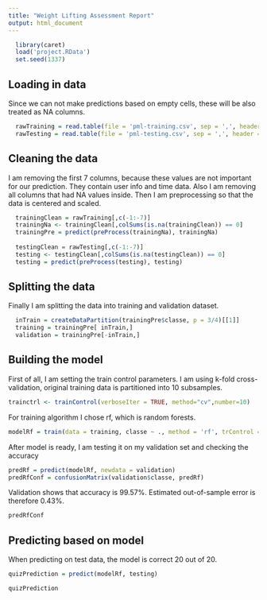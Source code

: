 ```yaml
---
title: "Weight Lifting Assessment Report"
output: html_document
---
```


```r
  library(caret)
  load('project.RData')
  set.seed(1337)
```


## Loading in data
Since we can not make predictions based on empty cells, these will be also treated as NA columns.

```r
  rawTraining = read.table(file = 'pml-training.csv', sep = ',', header = T, na.strings=c("","NA"))
  rawTesting = read.table(file = 'pml-testing.csv', sep = ',', header = T)
```

## Cleaning the data

I am removing the first 7 columns, because these values are not important for our prediction. They contain user info and time data. Also I am removing all columns that had NA values inside. Then I am preprocessing so that the data is centered and scaled.
```r
  trainingClean = rawTraining[,c(-1:-7)]
  trainingNa <- trainingClean[,colSums(is.na(trainingClean)) == 0]
  trainingPre = predict(preProcess(trainingNa), trainingNa)
  
  testingClean = rawTesting[,c(-1:-7)]
  testing <- testingClean[,colSums(is.na(testingClean)) == 0]
  testing = predict(preProcess(testing), testing)
```

## Splitting the data
Finally I am splitting the data into training and validation dataset.
```r
  inTrain = createDataPartition(trainingPre$classe, p = 3/4)[[1]]
  training = trainingPre[ inTrain,]
  validation = trainingPre[-inTrain,]
```

## Building the model

First of all, I am setting the train control parameters. I am using k-fold cross-validation, original training data is partitioned into 10 subsamples.
```r
trainctrl <- trainControl(verboseIter = TRUE, method="cv",number=10)
```
For training algorithm I chose rf, which is random forests.
```r
modelRf = train(data = training, classe ~ ., method = 'rf', trControl = trainctrl)
```
After model is ready, I am testing it on my validation set and checking the accuracy
```r
predRf = predict(modelRf, newdata = validation)
predRfConf = confusionMatrix(validation$classe, predRf)
```
Validation shows that accuracy is 99.57%. Estimated out-of-sample error is therefore 0.43%.
```r
predRfConf
``` 

## Predicting based on model
When predicting on test data, the model is correct 20 out of 20.
```r
quizPrediction = predict(modelRf, testing)
``` 
```r
quizPrediction
``` 
